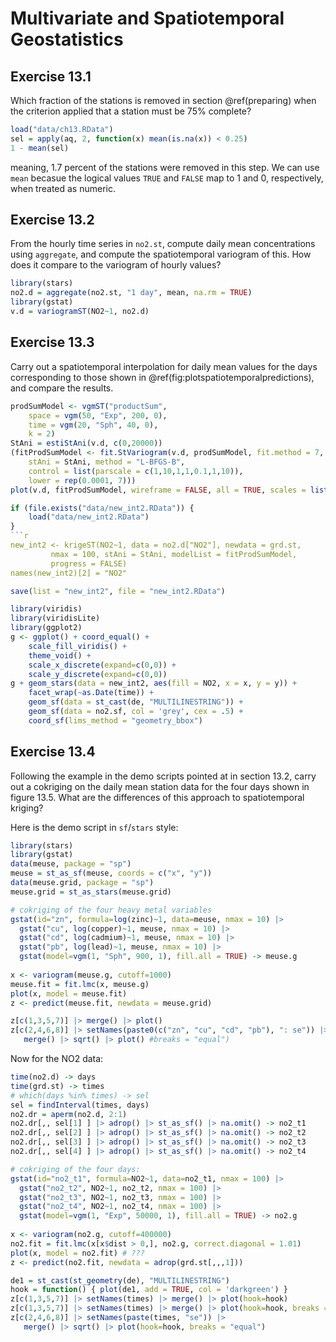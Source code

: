 # Multivariate and Spatiotemporal Geostatistics

## Exercise 13.1  {-}

Which fraction of the stations is removed in section \@ref(preparing) when the criterion applied that a station must be 75% complete?

```r
load("data/ch13.RData")
sel = apply(aq, 2, function(x) mean(is.na(x)) < 0.25)
1 - mean(sel)
```
meaning, 1.7 percent of the stations were removed in this step. We can use `mean` becasue the logical values `TRUE` and `FALSE` map to 1 and 0, respectively, when treated as numeric.

## Exercise 13.2 {-}

From the hourly time series in `no2.st`, compute daily mean concentrations using `aggregate`, and compute the spatiotemporal variogram of this. How does it compare to the variogram of hourly values?

```r
library(stars)
no2.d = aggregate(no2.st, "1 day", mean, na.rm = TRUE)
library(gstat)
v.d = variogramST(NO2~1, no2.d)
```

## Exercise 13.3 {-}

Carry out a spatiotemporal interpolation for daily mean values for the days corresponding to those shown in \@ref(fig:plotspatiotemporalpredictions), and compare the results.

```r
prodSumModel <- vgmST("productSum",
	space = vgm(50, "Exp", 200, 0),
	time = vgm(20, "Sph", 40, 0),
	k = 2)
StAni = estiStAni(v.d, c(0,20000))
(fitProdSumModel <- fit.StVariogram(v.d, prodSumModel, fit.method = 7,
	stAni = StAni, method = "L-BFGS-B",
	control = list(parscale = c(1,10,1,1,0.1,1,10)),
	lower = rep(0.0001, 7)))
plot(v.d, fitProdSumModel, wireframe = FALSE, all = TRUE, scales = list(arrows=FALSE), zlim = c(0,50))
```
```r
if (file.exists("data/new_int2.RData")) {
	load("data/new_int2.RData")
}
```r
new_int2 <- krigeST(NO2~1, data = no2.d["NO2"], newdata = grd.st,
         nmax = 100, stAni = StAni, modelList = fitProdSumModel,
         progress = FALSE)
names(new_int2)[2] = "NO2"
```
```r
save(list = "new_int2", file = "new_int2.RData")
```
```r
library(viridis)
library(viridisLite)
library(ggplot2)
g <- ggplot() + coord_equal() +
    scale_fill_viridis() +
    theme_void() +
    scale_x_discrete(expand=c(0,0)) +
    scale_y_discrete(expand=c(0,0))
g + geom_stars(data = new_int2, aes(fill = NO2, x = x, y = y)) +
    facet_wrap(~as.Date(time)) +
    geom_sf(data = st_cast(de, "MULTILINESTRING")) +
    geom_sf(data = no2.sf, col = 'grey', cex = .5) +
    coord_sf(lims_method = "geometry_bbox")
```

## Exercise 13.4 {-}

Following the example in the demo scripts pointed at in section 13.2, carry out a cokriging on the daily mean station data for the four days shown in figure 13.5.  What are the differences of this approach to spatiotemporal kriging?

Here is the demo script in `sf`/`stars` style:
```r
library(stars)
library(gstat)
data(meuse, package = "sp")
meuse = st_as_sf(meuse, coords = c("x", "y"))
data(meuse.grid, package = "sp")
meuse.grid = st_as_stars(meuse.grid)

# cokriging of the four heavy metal variables
gstat(id="zn", formula=log(zinc)~1, data=meuse, nmax = 10) |>
  gstat("cu", log(copper)~1, meuse, nmax = 10) |>
  gstat("cd", log(cadmium)~1, meuse, nmax = 10) |>
  gstat("pb", log(lead)~1, meuse, nmax = 10) |>
  gstat(model=vgm(1, "Sph", 900, 1), fill.all = TRUE) -> meuse.g
 
x <- variogram(meuse.g, cutoff=1000)
meuse.fit = fit.lmc(x, meuse.g)
plot(x, model = meuse.fit)
z <- predict(meuse.fit, newdata = meuse.grid)

z[c(1,3,5,7)] |> merge() |> plot()
z[c(2,4,6,8)] |> setNames(paste0(c("zn", "cu", "cd", "pb"), ": se")) |> 
   merge() |> sqrt() |> plot() #breaks = "equal")

```

Now for the NO2 data:
```r
time(no2.d) -> days
time(grd.st) -> times
# which(days %in% times) -> sel
sel = findInterval(times, days) 
no2.dr = aperm(no2.d, 2:1)
no2.dr[,, sel[1] ] |> adrop() |> st_as_sf() |> na.omit() -> no2_t1
no2.dr[,, sel[2] ] |> adrop() |> st_as_sf() |> na.omit() -> no2_t2
no2.dr[,, sel[3] ] |> adrop() |> st_as_sf() |> na.omit() -> no2_t3
no2.dr[,, sel[4] ] |> adrop() |> st_as_sf() |> na.omit() -> no2_t4

# cokriging of the four days:
gstat(id="no2_t1", formula=NO2~1, data=no2_t1, nmax = 100) |>
  gstat("no2_t2", NO2~1, no2_t2, nmax = 100) |>
  gstat("no2_t3", NO2~1, no2_t3, nmax = 100) |>
  gstat("no2_t4", NO2~1, no2_t4, nmax = 100) |>
  gstat(model=vgm(1, "Exp", 50000, 1), fill.all = TRUE) -> no2.g
 
x <- variogram(no2.g, cutoff=400000)
no2.fit = fit.lmc(x[x$dist > 0,], no2.g, correct.diagonal = 1.01)
plot(x, model = no2.fit) # ???
z <- predict(no2.fit, newdata = adrop(grd.st[,,,1]))

de1 = st_cast(st_geometry(de), "MULTILINESTRING")
hook = function() { plot(de1, add = TRUE, col = 'darkgreen') }
z[c(1,3,5,7)] |> setNames(times) |> merge() |> plot(hook=hook)
z[c(1,3,5,7)] |> setNames(times) |> merge() |> plot(hook=hook, breaks = "equal")
z[c(2,4,6,8)] |> setNames(paste(times, "se")) |> 
   merge() |> sqrt() |> plot(hook=hook, breaks = "equal")
```
